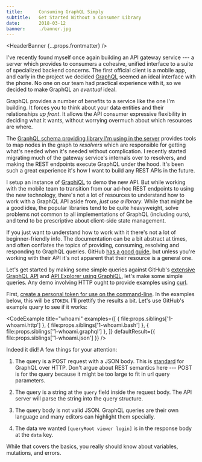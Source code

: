 ```yaml
---
title:      Consuming GraphQL Simply
subtitle:   Get Started Without a Consumer Library
date:       2018-03-12
banner:     ./banner.jpg
---
```


<HeaderBanner {...props.frontmatter} />
<Section>

I've recently found myself once again building an API gateway service --- a server which provides to consumers a cohesive, unified interface to a suite of specialized backend concerns. The first official client is a mobile app, and early in the project we decided [GraphQL][] seemed an ideal interface with the phone. No one on our team had practical experience with it, so we decided to make GraphQL an _eventual_ ideal.

[GraphQL]: https://graphql.org/

GraphQL provides a number of benefits to a service like the one I'm building. It forces you to think about your data entities and their relationships _up front_. It allows the API consumer expressive flexibility in deciding what it wants, without worrying overmuch about which resources are where.

The [GraphQL schema providing library I'm using in the server][Lacinia] provides tools to map nodes in the graph to _resolvers_ which are responsible for getting what's needed when it's needed without complication. I recently started migrating much of the gateway service's internals over to resolvers, and making the REST endpoints execute GraphQL under the hood. It's been such a great experience it's how I want to build any REST APIs in the future.

[Lacinia]: https://github.com/walmartlabs/lacinia

I setup an instance of [GraphiQL][] to demo the new API. But while working with the mobile team to transition from our ad-hoc REST endpoints to using the new technology, there's not a lot of resources to understand how to work with a GraphQL API aside from, _just use a library_. While that might be a good idea, the popular libraries tend to be quite heavyweight, solve problems not common to all implementations of GraphQL (including ours), and tend to be prescriptive about client-side state management.

[GraphiQL]: https://medium.com/the-graphqlhub/graphiql-graphql-s-killer-app-9896242b2125

If you just want to understand how to work with it there's not a lot of beginner-friendly info. The documentation can be a bit abstract at times, and often conflates the topics of providing, consuming, resolving and responding to GraphQL queries. GitHub [has a good guide][github-guide], but unless you're working with their API it's not apparent that their resource is a general one.

[github-guide]: https://developer.github.com/v4/guides/forming-calls/
</Section>
<Section leadingThought break="space">

Let's get started by making some simple queries against GitHub's [extensive GraphQL API][github-api] and [API Explorer using GraphiQL][github-graphiql], let's make some simple queries. Any demo involving HTTP ought to provide examples using [curl][].

[curl]: https://curl.haxx.se/
[github-api]: https://developer.github.com/v4/
[github-graphiql]: https://developer.github.com/v4/explorer/

First, [create a personal token for use on the command-line][github-auth]. In the examples below, this will be `$TOKEN`. I'll prettify the results a bit. Let's use GitHub's example query to see if it works:

[github-auth]: https://help.github.com/articles/creating-a-personal-access-token-for-the-command-line/

<CodeExample
  title="whoami"
  examples={[
    { file:props.siblings['1-whoami.http'] },
    { file:props.siblings['1-whoami.bash'] },
    { file:props.siblings['1-whoami.graphql'] },
  ]}
  defaultResult={{ file:props.siblings['1-whoami.json'] }}
/>

Indeed it did! A few things for your attention:

1. The query is a POST request with a JSON body. This is [standard][graphql-post] for GraphQL over HTTP. Don't argue about REST semantics here --- POST is for the query because it might be too large to fit in url query parameters.

2. The query is a string at the `query` field inside the request body. The API server will parse the string into the query structure.

3. The query body is not valid JSON. GraphQL queries are their own language and many editors can highlight them specially.

4. The data we wanted `[queryRoot viewer login]` is in the response body at the `data` key.

[graphql-post]: http://graphql.org/learn/serving-over-http/#post-request

While that covers the basics, you really should know about variables, mutations, and errors.


</Section>
